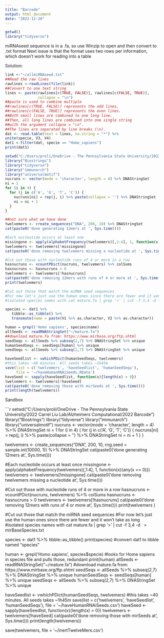 ```yaml
---
title: "Barcode"
output: html_document
date: "2022-12-20"
---
```


```r
getwd()
library("tidyverse")

```

miRNAseed sequence is in a .fa, so use Winzip to open and then convert to .txt format Next issue is that the format uses two rows per information, which doesn't work for reading into a table

Solution:

```r
link <-"~/allmiRNAseed.txt"
##Read the raw lines
rawlines <-readLines(file(link))
##Convert to one text string
lines <- paste(rawlines[c(TRUE, FALSE)], rawlines[c(FALSE, TRUE)], 
               collapse = "\n")
##paste is used to combine multiple 
##rawlines[c(TRUE, FALSE)] represents the odd lines, 
##rawlines[c(FALSE, TRUE)] represents the even lines.
##Both small lines are combined to one long line. 
##Then, all long lines are combined into one single string 
##with the argument collapse = "\n". 
##The lines are separated by line breaks (\n).
dat <- read.table(text = lines, na.string = "*") %>%
unite(specie, V3, V4) 
dat1 <-filter(dat, specie == "Homo_sapiens")
print(dat1)
```

```r
setwd("C:/Users/proli/OneDrive - The Pennsylvania State University/2022 Carrel Liu Lab/Alzheimers Computational/2022 Barcode")
library("Biostrings")
library("tidyverse")
library("immunarch")
library("universalmotif")
nucruns <- vector(mode = 'character', length = 4) %>% DNAStringSet
ni = 1
for (i in 4) {
  for (j in c('A', 'G', 'T', 'C')) {
    nucruns[ni] = rep(j, i) %>% paste(collapse = '') %>% DNAStringSet
    ni = ni + 1
  }
}

##not sure what we have done
twelvemers <- create_sequences("DNA", 200, 10) %>% DNAStringSet 
cat(paste0('done generating 12mers at ', Sys.time()))

#Each nucleotide occurs at least one
missingone <- apply(alphabetFrequency(twelvemers)[,1:4], 1, function(x){any(x == 0)})
twelvemers <- twelvemers[!missingone]
cat(paste0('done removing twelvemers missing a nucleotide at ', Sys.time()))

#Cut out those with nucleotide runs of 4 or more in a row
hasnucruns <- vcountPDict(nucruns, twelvemers) %>% colSums
hasnucruns <- hasnucruns > 0
twelvemers <- twelvemers[!hasnucruns]
cat(paste0('done removing 12mers with runs of 4 or more at ', Sys.time()))
print(twelvemers)

#Cut out those that match the miRNA seed sequences 
#For now let's just use the human ones since there are fewer and it won't take as long
#isolated species names with cat mature.fa | grep '>' | cut -f 3,4 -d \  > mirBaseSpecies.txt

species <- dat1 %>% 
   tibble::as_tibble() %>% 
   transmute(name = paste(V1 %>% as.character, V2 %>% as.character)) 

human = grepl('Homo sapiens', species$name)
allSeeds <- readRNAStringSet("~/mature.fa")
##download mature.fa from: https://www.mirbase.org/ftp.shtml
seedSeqs <- allSeeds %>% subseq(2,7) %>% DNAStringSet %>% unique
humanSeedSeqs <- seedSeqs[human] %>% unique
seedSeqs <- allSeeds %>% subseq(2,7) %>% DNAStringSet %>% unique

haveSeedlist <- vwhichPDict(humanSeedSeqs, twelvemers) 
#this takes ~40 minutes. All seeds takes ~1h45m
save(list = c('twelvemers', 'haveSeedlist', 'humanSeedSeqs'), 
     file = '~/haveHumanRNAiSeeds.RData')
haveSeed <- sapply(haveSeedlist, function(x){length(x) > 0})
twelvemers <- twelvemers[!haveSeed]
cat(paste0('done removing those with mirSeeds at ', Sys.time()))
print(length(twelvemers))


```

Sandbox

```r
setwd("C:/Users/proli/OneDrive - The Pennsylvania State University/2022 Carrel Liu Lab/Alzheimers Computational/2022 Barcode")
library("Biostrings")
library("tidyverse")
library("immunarch")
library("universalmotif")
nucruns <- vector(mode = 'character', length = 4) %>% DNAStringSet
ni = 1
for (i in 4) {
  for (j in c('A', 'G', 'T', 'C')) {
    nucruns[ni] = rep(j, i) %>% 
      paste(collapse = '') %>% 
      DNAStringSet
    ni = ni + 1
  }
}


twelvemers <- create_sequences("DNA", 200, 10, rng.seed = sample.int(10000, 1)) %>% 
  DNAStringSet 
cat(paste0('done generating 12mers at ', Sys.time()))

#Each nucleotide occurs at least once
missingone <- apply(alphabetFrequency(twelvemers)[,1:4], 1, function(x){any(x == 0)})
twelvemers <- twelvemers[!missingone]
cat(paste0('done removing twelvemers missing a nucleotide at ', Sys.time()))

#Cut out those with nucleotide runs of 4 or more in a row
hasnucruns <- vcountPDict(nucruns, twelvemers) %>% 
  colSums
hasnucruns <- hasnucruns > 0
twelvemers <- twelvemers[!hasnucruns]
cat(paste0('done removing 12mers with runs of 4 or more at ', Sys.time()))
print(twelvemers
      )

#Cut out those that match the miRNA seed sequences 
#For now let's just use the human ones since there are fewer and it won't take as long
#isolated species names with cat mature.fa | grep '>' | cut -f 3,4 -d \  > mirBaseSpecies.txt

species <- dat1 %>% 
   tibble::as_tibble()
print(species)
#convert dat1 to tibble named "species"

human <- grepl('Homo sapiens', species$specie)
#looks for Home sapiens in species file and pulls those, redundant
print(human)
allSeeds <- readRNAStringSet("~/mature.fa")
#download mature.fa from: https://www.mirbase.org/ftp.shtml
seedSeqs <- allSeeds %>% subseq(2,7) %>% DNAStringSet %>% unique
humanSeedSeqs <- seedSeqs[human] %>% unique
seedSeqs <- allSeeds %>% subseq(2,7) %>% DNAStringSet %>% unique

haveSeedlist <- vwhichPDict(humanSeedSeqs, twelvemers) 
#this takes ~40 minutes. All seeds takes ~1h45m
save(list = c('twelvemers', 'haveSeedlist', 'humanSeedSeqs'), 
     file = '~/haveHumanRNAiSeeds.csv')
haveSeed <- sapply(haveSeedlist, function(x){length(x) > 0})
twelvemers <- twelvemers[!haveSeed]
cat(paste0('done removing those with mirSeeds at ', Sys.time()))
print(length(twelvemers))

save(twelvemers, file = '~/inertTwelveMers.csv')
